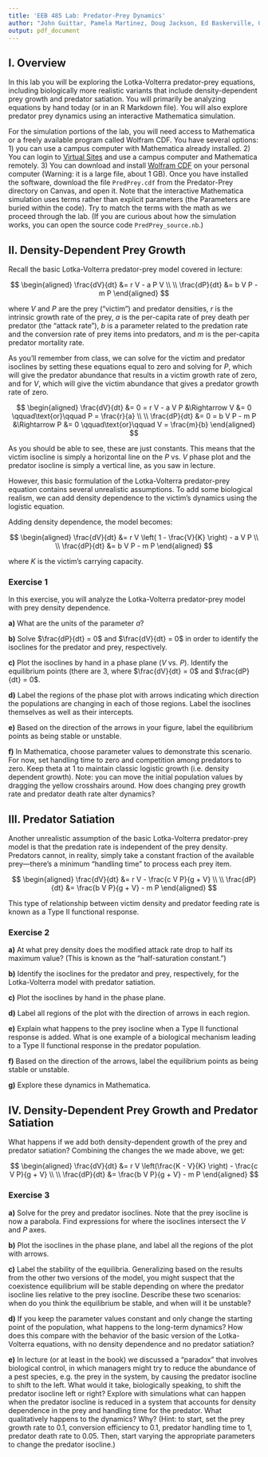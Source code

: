 ---
title: 'EEB 485 Lab: Predator-Prey Dynamics'
author: "John Guittar, Pamela Martinez, Doug Jackson, Ed Baskerville, Gyuri Barabas"
output: pdf_document
---

## I. Overview

In this lab you will be exploring the Lotka-Volterra predator-prey equations, including biologically more realistic variants that include density-dependent prey growth and predator satiation. You will primarily be analyzing equations by hand today (or in an R Markdown file). You will also explore predator prey dynamics using an interactive Mathematica simulation.

For the simulation portions of the lab, you will need access to Mathematica or a freely available program called Wolfram CDF. You have several options: 1) you can use a campus computer with Mathematica already installed. 2) You can login to [Virtual Sites](http://www.itcs.umich.edu/sites/labs/virtual.php) and use a campus computer and Mathematica remotely. 3) You can download and install [Wolfram CDF](https://www.wolfram.com/cdf-player/) on your personal computer (Warning: it is a large file, about 1 GB). Once you have installed the software, download the file `PredPrey.cdf` from the Predator-Prey directory on Canvas, and open it. Note that the interactive Mathematica simulation uses terms rather than explicit parameters (the Parameters are buried within the code). Try to match the terms with the math as we proceed through the lab. (If you are curious about how the simulation works, you can open the source code `PredPrey_source.nb`.)

## II. Density-Dependent Prey Growth

Recall the basic Lotka-Volterra predator-prey model covered in lecture:

$$
\begin{aligned}
\frac{dV}{dt} &= r V -  a P V \\
\\
\frac{dP}{dt} &= b V P - m P
\end{aligned}
$$

where $V$ and $P$ are the prey ("victim") and predator densities, $r$ is the intrinsic growth rate of the prey, $a$ is the per-capita rate of prey death per predator (the "attack rate"), $b$ is a parameter related to the predation rate and the conversion rate of prey items into predators, and $m$ is the per-capita predator mortality rate.


As you'll remember from class, we can solve for the victim and predator isoclines by setting these equations equal to zero and solving for $P$, which will give the predator abundance that results in a victim growth rate of zero, and for $V$, which will give the victim abundance that gives a predator growth rate of zero.

$$
\begin{aligned}
\frac{dV}{dt} &= 0 = r V - a V P &\Rightarrow V &= 0 \qquad\text{or}\qquad P = \frac{r}{a} \\
\\
\frac{dP}{dt} &= 0 = b V P - m P &\Rightarrow P &= 0 \qquad\text{or}\qquad V = \frac{m}{b}
\end{aligned}
$$

As you should be able to see, these are just constants. This means that the victim isocline is simply a horizontal line on the $P$ vs. $V$ phase plot and the predator isocline is simply a vertical line, as you saw in lecture.

However, this basic formulation of the Lotka-Volterra predator-prey equation contains several unrealistic assumptions. To add some biological realism, we can add density dependence to the victim's dynamics using the logistic equation.

Adding density dependence, the model becomes:

$$
\begin{aligned}
\frac{dV}{dt} &= r V \left( 1 - \frac{V}{K} \right) - a V P \\
\\
\frac{dP}{dt} &= b V P - m P
\end{aligned}
$$

where $K$ is the victim's carrying capacity.

### Exercise 1

In this exercise, you will analyze the Lotka-Volterra predator-prey model with prey density dependence.

**a)** What are the units of the parameter $a$?

**b)** Solve $\frac{dP}{dt} = 0$ and $\frac{dV}{dt} = 0$ in order to identify the isoclines for the predator and prey, respectively.

**c)** Plot the isoclines by hand in a phase plane ($V$ vs. $P$). Identify the equilibrium points (there are 3, where $\frac{dV}{dt} = 0$ and $\frac{dP}{dt} = 0$.

**d)** Label the regions of the phase plot with arrows indicating which direction the populations are changing in each of those regions. Label the isoclines themselves as well as their intercepts.

**e)** Based on the direction of the arrows in your figure, label the equilibrium points as being stable or unstable.

**f)** In Mathematica, choose parameter values to demonstrate this scenario. For now, set handling time to zero and competition among predators to zero. Keep theta at 1 to maintain classic logistic growth (i.e. density dependent growth). Note: you can move the initial population values by dragging the yellow crosshairs around. How does changing prey growth rate and predator death rate alter dynamics?

## III. Predator Satiation

Another unrealistic assumption of the basic Lotka-Volterra predator-prey model is that the predation rate is independent of the prey density. Predators cannot, in reality, simply take a constant fraction of the available prey---there's a minimum "handling time" to process each prey item.

$$
\begin{aligned}
\frac{dV}{dt} &= r V - \frac{c V P}{g + V} \\
\\
\frac{dP}{dt} &= \frac{b V P}{g + V} - m P
\end{aligned}
$$

This type of relationship between victim density and predator feeding rate is known as a Type II functional response.

### Exercise 2

**a)** At what prey density does the modified attack rate drop to half its maximum value? (This is known as the "half-saturation constant.")

**b)** Identify the isoclines for the predator and prey, respectively, for the Lotka-Volterra model with predator satiation.

**c)** Plot the isoclines by hand in the phase plane.

**d)** Label all regions of the plot with the direction of arrows in each region.

**e)** Explain what happens to the prey isocline when a Type II functional response is added. What is one example of a biological mechanism leading to a Type II functional response in the predator population.

**f)** Based on the direction of the arrows, label the equilibrium points as being stable or unstable.

**g)** Explore these dynamics in Mathematica.

## IV. Density-Dependent Prey Growth and Predator Satiation

What happens if we add both density-dependent growth of the prey and predator satiation? Combining the changes the we made above, we get:

$$
\begin{aligned}
\frac{dV}{dt} &= r V \left(\frac{K - V}{K} \right) - \frac{c V P}{g + V} \\
\\
\frac{dP}{dt} &= \frac{b V P}{g + V} - m P
\end{aligned}
$$

### Exercise 3

**a)**  Solve for the prey and predator isoclines. Note that the prey isocline is now a parabola. Find expressions for where the isoclines intersect the $V$ and $P$ axes.

**b)** Plot the isoclines in the phase plane, and label all the regions of the plot with arrows.

**c)** Label the stability of the equilibria. Generalizing based on the results from the other two versions of the model, you might suspect that the coexistence equilibrium will be stable depending on where the predator isocline lies relative to the prey isocline. Describe these two scenarios: when do you think the equilibrium be stable, and when will it be unstable?

**d)** If you keep the parameter values constant and only change the starting point of the population, what happens to the long-term dynamics? How does this compare with the behavior of the basic version of the Lotka-Volterra equations, with no density dependence and no predator satiation? 

**e)** In lecture (or at least in the book) we discussed a "paradox" that involves biological control, in which managers might try to reduce the abundance of a pest species, e.g. the prey in the system, by causing the predator isocline to shift to the left. What would it take, biologically speaking, to shift the predator isocline left or right? Explore with simulations what can happen when the predator isocline is reduced in a system that accounts for density dependence in the prey and handling time for the predator. What qualitatively happens to the dynamics? Why? (Hint: to start, set the prey growth rate to 0.1, conversion efficiency to 0.1, predator handling time to 1, predator death rate to 0.05. Then, start varying the appropriate parameters to change the predator isocline.)
